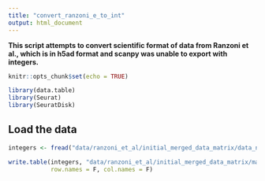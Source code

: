 ```yaml
---
title: "convert_ranzoni_e_to_int"
output: html_document
---
```


**This script attempts to convert scientific format of data from Ranzoni et al., which is in h5ad format and scanpy was unable to export with integers.**


```r
knitr::opts_chunk$set(echo = TRUE)

library(data.table)
library(Seurat)
library(SeuratDisk)

```

## Load the data


```r
integers <- fread("data/ranzoni_et_al/initial_merged_data_matrix/data_not_transposed.csv")

write.table(integers, "data/ranzoni_et_al/initial_merged_data_matrix/matrix.mtx",
            row.names = F, col.names = F)
```



